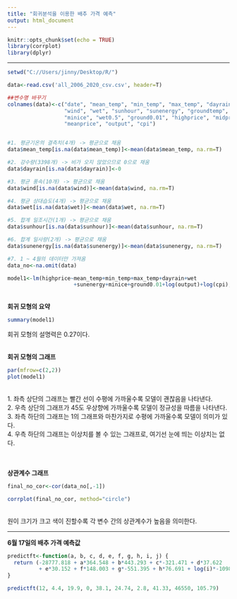 ---
title: "회귀분석을 이용한 배추 가격 예측"
output: html_document
---

```{r setup, include=FALSE}
knitr::opts_chunk$set(echo = TRUE)
library(corrplot)
library(dplyr)

```

<hr>

```{r echo=T}
setwd("C://Users/jinny/Desktop/R/")

data<-read.csv('all_2006_2020_csv.csv', header=T)

##변수명 바꾸기
colnames(data)<-c("date", "mean_temp", "min_temp", "max_temp", "dayrain",
                  "wind", "wet", "sunhour", "sunenergy", "groundtemp",
                  "minice", "wet0.5", "ground0.01", "highprice", "midprice",
                  "meanprice", "output", "cpi")


#1. 평균기온의 결측치(4개) -> 평균으로 채움
data$mean_temp[is.na(data$mean_temp)]<-mean(data$mean_temp, na.rm=T)

#2. 강수량(3398개) -> 비가 오지 않았으므로 0으로 채움
data$dayrain[is.na(data$dayrain)]<-0

#3. 평균 풍속(10개) -> 평균으로 채움
data$wind[is.na(data$wind)]<-mean(data$wind, na.rm=T)

#4. 평균 상대습도(4개) -> 평균으로 채움
data$wet[is.na(data$wet)]<-mean(data$wet, na.rm=T)

#5. 합계 일조시간(1개) -> 평균으로 채움
data$sunhour[is.na(data$sunhour)]<-mean(data$sunhour, na.rm=T)

#6. 합계 일사량(2개) -> 평균으로 채움
data$sunenergy[is.na(data$sunenergy)]<-mean(data$sunenergy, na.rm=T)

#7. 1 ~ 4월의 데이터만 가져옴
data_no<-na.omit(data)

model1<-lm(highprice~mean_temp+min_temp+max_temp+dayrain+wet
                     +sunenergy+minice+ground0.01+log(output)+log(cpi), data=data_no)
```

<br/>
**회귀 모형의 요약**
```{r echo=T}
summary(model1)
```
회귀 모형의 설명력은 0.27이다.

<br/>
**회귀 모형의 그래프**
```{r echo=T}
par(mfrow=c(2,2))
plot(model1)
```
<br/>
1. 좌측 상단의 그래프는 빨간 선이 수평에 가까울수록 모델이 괜찮음을 나타낸다.
<br/>
2. 우측 상단의 그래프가 45도 우상향에 가까울수록 모델이 정규성을 따름을 나타낸다.
<br/>
3. 좌측 하단의 그래프는 1의 그래프와 마찬가지로 수평에 가까울수록 모델이 의미가 있다.
<br/>
4. 우측 하단의 그래프는 이상치를 볼 수 있는 그래프로, 여기선 눈에 띄는 이상치는 없다.

<br/>
<br/>
**상관계수 그래프**
```{r echo=T}
final_no_cor<-cor(data_no[,-1])

corrplot(final_no_cor, method="circle")
```
<br/>
원이 크기가 크고 색이 진할수록 각 변수 간의 상관계수가 높음을 의미한다.
<br/>



<hr>

**6월 17일의 배추 가격 예측값**
```{r echo=F}
predictft<-function(a, b, c, d, e, f, g, h, i, j) {
  return (-28777.818 + a*364.548 + b*443.293 + c*-321.471 + d*37.622
          + e*30.152 + f*148.003 + g*-551.395 + h*76.691 + log(i)*-1098.165 + log(j)*9889.213)
}
```

```{r echo=T}
predictft(12, 4.4, 19.9, 0, 38.1, 24.74, 2.8, 41.33, 46550, 105.79)
```


